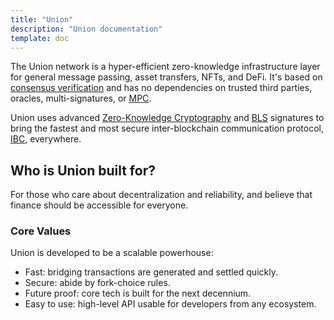 ```yaml
---
title: "Union"
description: "Union documentation"
template: doc
---
```


The Union network is a hyper-efficient zero-knowledge infrastructure layer for general message passing, asset transfers, NFTs, and DeFi. It's based on [consensus verification](/docs/concepts/consensus-verification) and has no dependencies on trusted third parties, oracles, multi-signatures, or [MPC](https://en.wikipedia.org/wiki/Secure_multi-party_computation).

Union uses advanced [Zero-Knowledge Cryptography](/docs/concepts/zero-knowledge-cryptography) and [BLS](/docs/concepts/bls) signatures to bring the fastest and most secure inter-blockchain communication protocol, [IBC](/docs/concepts/ibc), everywhere. 

## Who is Union built for?

For those who care about decentralization and reliability, and believe that finance should be accessible for everyone.

### Core Values

Union is developed to be a scalable powerhouse:

- Fast: bridging transactions are generated and settled quickly.
- Secure: abide by fork-choice rules.
- Future proof: core tech is built for the next decennium.
- Easy to use: high-level API usable for developers from any ecosystem.
